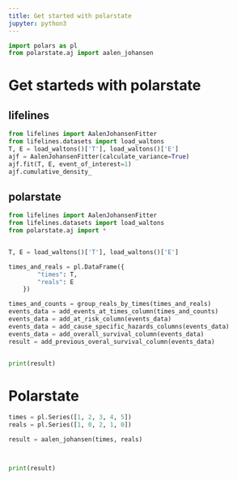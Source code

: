 ```yaml
---
title: Get started with polarstate
jupyter: python3
---
```


```python
import polars as pl
from polarstate.aj import aalen_johansen
```

# Get starteds with polarstate

::: {.panel-tabset}


## lifelines

```python

from lifelines import AalenJohansenFitter
from lifelines.datasets import load_waltons
T, E = load_waltons()['T'], load_waltons()['E']
ajf = AalenJohansenFitter(calculate_variance=True)
ajf.fit(T, E, event_of_interest=1)
ajf.cumulative_density_


```

## polarstate

```python

from lifelines import AalenJohansenFitter
from lifelines.datasets import load_waltons
from polarstate.aj import *


T, E = load_waltons()['T'], load_waltons()['E']

times_and_reals = pl.DataFrame({
        "times": T,
        "reals": E
    })

times_and_counts = group_reals_by_times(times_and_reals)
events_data = add_events_at_times_column(times_and_counts)
events_data = add_at_risk_column(events_data)
events_data = add_cause_specific_hazards_columns(events_data)
events_data = add_overall_survival_column(events_data)
result = add_previous_overal_survival_column(events_data)


print(result)
```

:::

# Polarstate 

```python
times = pl.Series([1, 2, 3, 4, 5])
reals = pl.Series([1, 0, 2, 1, 0])

result = aalen_johansen(times, reals)



print(result)

```
